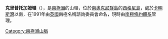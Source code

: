 {{multiple issues|
{{expand|time=2016-12-08T09:37:44+00:00}}
{{unreferenced|time=2016-12-08T09:37:44+00:00}}
{{update|time=2016-12-08T09:37:44+00:00}}
}}
{{Coord|60|43|S|45|40|W|source:GNIS|display=title}}

'''克里普托加姆嶺'''（{{lang-en|Cryptogam Ridge}}），是[[南極洲|南極洲]]的山嶺，位於[[南奧克尼群島|南奧克尼群島]]的[[西格尼島|西格尼島]]，處於[[卡明斯灣|卡明斯灣]]以南，在1991年由[[英國|英國]]南極名稱諮詢委員會命名，現時由[[南極條約體系|南極條約體系]]管理。

{{Antarctica-geo-stub}}
[[Category:南極洲ี山脈|Category:南極洲ี山脈]]